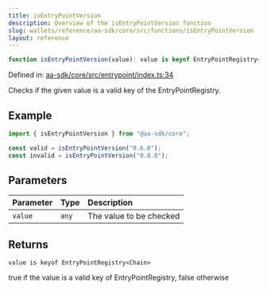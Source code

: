 ```yaml
---
title: isEntryPointVersion
description: Overview of the isEntryPointVersion function
slug: wallets/reference/aa-sdk/core/src/functions/isEntryPointVersion
layout: reference
---
```


```ts
function isEntryPointVersion(value): value is keyof EntryPointRegistry<Chain>;
```

Defined in: [aa-sdk/core/src/entrypoint/index.ts:34](https://github.com/alchemyplatform/aa-sdk/blob/923a52171f7246172caf350853843e6680197da9/aa-sdk/core/src/entrypoint/index.ts#L34)

Checks if the given value is a valid key of the EntryPointRegistry.

## Example

```ts
import { isEntryPointVersion } from "@aa-sdk/core";

const valid = isEntryPointVersion("0.6.0");
const invalid = isEntryPointVersion("0.8.0");
```

## Parameters

| Parameter | Type  | Description             |
| :-------- | :---- | :---------------------- |
| `value`   | `any` | The value to be checked |

## Returns

`value is keyof EntryPointRegistry<Chain>`

true if the value is a valid key of EntryPointRegistry, false otherwise
